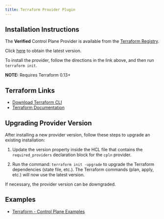 ```yaml
---
title: Terraform Provider Plugin
---
```


## Installation Instructions

The **Verified** Control Plane Provider is available from the [Terraform Registry](https://registry.terraform.io/).

Click [here](https://registry.terraform.io/providers/controlplane-com/cpln/latest) to obtain the latest version.

To install the provider, follow the directions in the link above, and then run `terraform init`.

**NOTE:** Requires Terraform 0.13+

## Terraform Links

- [Download Terraform CLI](https://www.terraform.io/downloads.html)
- [Terraform Documentation](https://www.terraform.io/docs/index.html)

## Upgrading Provider Version

After installing a new provider version, follow these steps to upgrade an existing installation:

1. Update the version property inside the HCL file that contains the `required_providers` declaration block for the `cpln` provider.

2. Run the command: `terraform init -upgrade` to upgrade the Terraform dependencies (state file, etc.). The Terraform commands (plan, apply, etc.) will now use the latest version.

<Note>

If necessary, the provider version can be downgraded.

</Note>

## Examples

- [Terraform - Control Plane Examples](https://github.com/controlplane-com/examples/tree/main/terraform)
